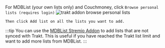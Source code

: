 For MDBList (your own lists only) and Couchmoney, click `Browse personal lists (requires login)`
![trakt addon browse personal lists](/img/stremio/trakt_addon_browse_personal_lists.png)

    Then click Add list on all the lists you want to add.

:::tip
You can use the [MDBList Stremio Addon](https://1fe84bc728af-stremio-mdblist.baby-beamup.club/configure) to add lists that are not synced with Trakt.
This is useful if you have reached the Trakt list limit and want to add more lists from MDBList.
:::
